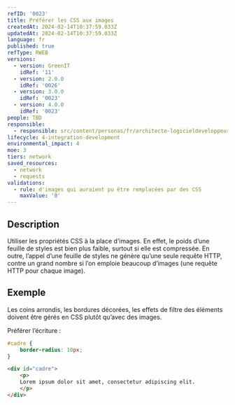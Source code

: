 ```yaml
---
refID: '0023'
title: Préférer les CSS aux images
createdAt: 2024-02-14T10:37:59.033Z
updatedAt: 2024-02-14T10:37:59.033Z
language: fr
published: true
refType: RWEB
versions:
  - version: GreenIT
    idRef: '11'
  - version: 2.0.0
    idRef: '0026'
  - version: 3.0.0
    idRef: '0023'
  - version: 4.0.0
    idRef: '0023'
people: TBD
responsible:
  - responsible: src/content/personas/fr/architecte-logicieldeveloppeur.mdx
lifecycle: 4-integration-development
environmental_impact: 4
moe: 3
tiers: network
saved_resources:
  - network
  - requests
validations:
  - rule: d'images qui auraient pu être remplacées par des CSS
    maxValue: '0'
---
```


## Description

Utiliser les propriétés CSS à la place d’images. En effet, le poids d’une feuille de styles est bien plus faible,
surtout si elle est compressée. En outre, l’appel d’une feuille de styles ne génère qu’une seule requête HTTP,
contre un grand nombre si l’on emploie beaucoup d’images
(une requête HTTP pour chaque image).

## Exemple

Les coins arrondis, les bordures décorées, les effets de filtre des éléments doivent être gérés en CSS plutôt qu’avec des images.

Préférer l’écriture :

```css
#cadre {
    border-radius: 10px;
}
```

```html
<div id="cadre">
    <p>
    Lorem ipsum dolor sit amet, consectetur adipiscing elit.
    </p>
</div>
```
